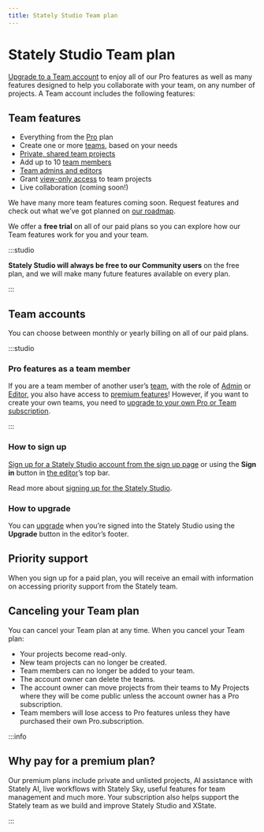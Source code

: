 ```yaml
---
title: Stately Studio Team plan
---
```


# Stately Studio Team plan

[Upgrade to a Team account](https://stately.ai/pricing) to enjoy all of our Pro features as well as many features designed to help you collaborate with your team, on any number of projects. A Team account includes the following features:

## Team features

- Everything from the [Pro](studio-pro-plan.mdx) plan
- Create one or more [teams](teams.mdx), based on your needs
- [Private, shared team projects](/docs/projects/#change-a-projects-visibility)
- Add up to 10 [team members](/docs/teams/#invite-new-members-to-a-team)
- [Team admins and editors](/docs/teams/#admin-role)
- Grant [view-only access](/docs/teams/#viewer-role) to team projects
- Live collaboration (coming soon!)

We have many more team features coming soon. Request features and check out what we’ve got planned on [our roadmap](https://feedback.stately.ai).

We offer a **free trial** on all of our paid plans so you can explore how our Team features work for you and your team.

:::studio

**Stately Studio will always be free to our Community users** on the free plan, and we will make many future features available on every plan.

:::

## Team accounts

You can choose between monthly or yearly billing on all of our paid plans.

:::studio

### Pro features as a team member

If you are a team member of another user’s [team](teams.mdx), with the role of [Admin](teams.mdx#admin-role) or [Editor](teams.mdx#editor-role), you also have access to [premium features](/docs/studio-pro-plan.mdx)! However, if you want to create your own teams, you need to [upgrade to your own Pro or Team subscription](upgrade.mdx).

:::

### How to sign up

[Sign up for a Stately Studio account from the sign up page](https://stately.ai/registry/login) or using the **Sign in** button in [the editor](https://stately.ai/editor)’s top bar.

Read more about [signing up for the Stately Studio](sign-up.mdx).

### How to upgrade

You can [upgrade](upgrade.mdx) when you’re signed into the Stately Studio using the **Upgrade** button in the editor’s footer.

## Priority support

When you sign up for a paid plan, you will receive an email with information on accessing priority support from the Stately team.

## Canceling your Team plan

You can cancel your Team plan at any time. When you cancel your Team plan:

- Your projects become read-only.
- New team projects can no longer be created.
- Team members can no longer be added to your team.
- The account owner can delete the teams.
- The account owner can move projects from their teams to My Projects where they will be come public unless the account owner has a Pro subscription.
- Team members will lose access to Pro features unless they have purchased their own Pro.subscription.

:::info

## Why pay for a premium plan?

Our premium plans include private and unlisted projects, AI assistance with Stately AI, live workflows with Stately Sky, useful features for team management and much more. Your subscription also helps support the Stately team as we build and improve Stately Studio and XState.

:::
